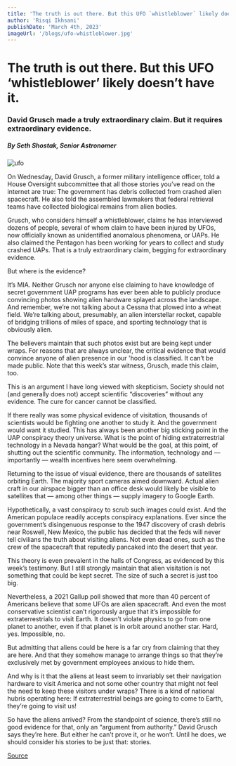 ```yaml
---
title: 'The truth is out there. But this UFO `whistleblower` likely doesn`t have it.'
author: 'Risqi Ikhsani'
publishDate: 'March 4th, 2023'
imageUrl: '/blogs/ufo-whistleblower.jpg'
---
```

# The truth is out there. But this UFO ‘whistleblower’ likely doesn’t have it.


### David Grusch made a truly extraordinary claim. But it requires extraordinary evidence.

##### By Seth Shostak, Senior Astronomer



![ufo](https://i.guim.co.uk/img/media/b8dd792d48362095b6bce3f5ac4c9498dd838782/0_259_1500_900/master/1500.jpg?width=1200&height=900&quality=85&auto=format&fit=crop&s=7d67eecc260c32c86ce847bc873da64e)

On Wednesday, David Grusch, a former military intelligence officer, 
told a House Oversight subcommittee that all those stories you’ve read on the internet are true: The government has debris collected from crashed alien spacecraft. 
He also told the assembled lawmakers that federal retrieval teams have collected biological remains from alien bodies.

Grusch, who considers himself a whistleblower, claims he has interviewed dozens of people, several of whom claim to have been injured by UFOs, 
now officially known as unidentified anomalous phenomena, or UAPs. He also claimed the Pentagon has been working for years to collect and study crashed UAPs. 
That is a truly extraordinary claim, begging for extraordinary evidence.

But where is the evidence?

It’s MIA. Neither Grusch nor anyone else claiming to have knowledge of secret government UAP programs has ever been able to publicly produce convincing photos showing alien hardware splayed across the landscape. And remember, we’re not talking about a Cessna that plowed into a wheat field. We’re talking about, presumably, an alien interstellar rocket, capable of bridging trillions of miles of space, and sporting technology that is obviously alien.

The believers maintain that such photos exist but are being kept under wraps. For reasons that are always unclear, the critical evidence that would convince anyone of alien presence in our 'hood is classified. It can’t be made public. Note that this week’s star witness, Grusch, made this claim, too. 

This is an argument I have long viewed with skepticism. Society should not (and generally does not) accept scientific “discoveries” without any evidence. The cure for cancer cannot be classified. 

If there really was some physical evidence of visitation, thousands of scientists would be fighting one another to study it. And the government would want it studied. This has always been another big sticking point in the UAP conspiracy theory universe. What is the point of hiding extraterrestrial technology in a Nevada hangar? What would be the goal, at this point, of shutting out the scientific community. The information, technology and — importantly — wealth incentives here seem overwhelming.

Returning to the issue of visual evidence, there are thousands of satellites orbiting Earth. The majority sport cameras aimed downward. Actual alien craft in our airspace bigger than an office desk would likely be visible to satellites that — among other things — supply imagery to Google Earth. 

Hypothetically, a vast conspiracy to scrub such images could exist. And the American populace readily accepts conspiracy explanations.  Ever since the government’s disingenuous response to the 1947 discovery of crash debris near Roswell, New Mexico, the public has decided that the feds will never tell civilians the truth about visiting aliens. Not even dead ones, such as the crew of the spacecraft that reputedly pancaked into the desert that year. 

This theory is even prevalent in the halls of Congress, as evidenced by this week’s testimony. But I still strongly maintain that alien visitation is not something that could be kept secret. The size of such a secret is just too big.  

Nevertheless, a 2021 Gallup poll showed that more than 40 percent of Americans believe that some UFOs are alien spacecraft. And even the most conservative scientist can’t rigorously argue that it’s impossible for extraterrestrials to visit Earth. It doesn’t violate physics to go from one planet to another, even if that planet is in orbit around another star. Hard, yes. Impossible, no.

But admitting that aliens could be here is a far cry from claiming that they are here. And that they somehow manage to arrange things so that they’re exclusively met by government employees anxious to hide them.

And why is it that the aliens at least seem to invariably set their navigation hardware to visit America and not some other country that might not feel the need to keep these visitors under wraps? There is a kind of national hubris operating here: If extraterrestrial beings are going to come to Earth, they’re going to visit us!

So have the aliens arrived? From the standpoint of science, there’s still no good evidence for that, only an “argument from authority.” David Grusch says they’re here. But either he can’t prove it, or he won’t. Until he does, we should consider his stories to be just that: stories.

[Source](https://www.seti.org/truth-out-there-ufo-whistleblower-likely-doesnt-have-it)